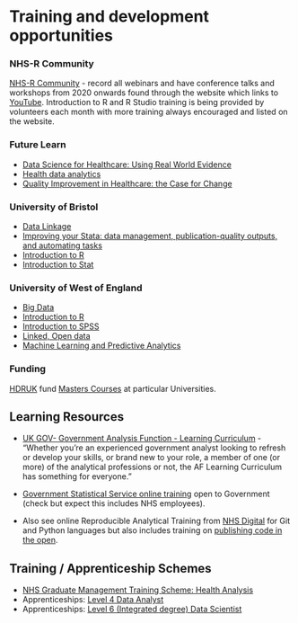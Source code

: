 # Training and development opportunities

### NHS-R Community
[NHS-R Community](https://nhsrcommunity.com/) - record all webinars and have conference talks and workshops from 2020 onwards found through the website which links to [YouTube](https://nhsrcommunity.com/). Introduction to R and R Studio training is being provided by volunteers each month with more training always encouraged and listed on the website.

### Future Learn
* [Data Science for Healthcare: Using Real World Evidence](https://www.futurelearn.com/courses/data-science-healthcare)
* [Health data analytics](https://www.futurelearn.com/courses/eit-health-data-analytics)
* [Quality Improvement in Healthcare: the Case for Change](https://www.futurelearn.com/courses/quality-improvement)

### University of Bristol
* [Data Linkage](https://www.bristol.ac.uk/medical-school/study/short-courses/data-linkage/)
* [Improving your Stata: data management, publication-quality outputs, and automating tasks](https://www.bristol.ac.uk/medical-school/study/short-courses/improving-your-stata-data-management-publication-quality-outputs-and-automating-tasks/)
* [Introduction to R](https://www.bristol.ac.uk/medical-school/study/short-courses/introduction-to-r/)
* [Introduction to Stat](https://www.bristol.ac.uk/medical-school/study/short-courses/introduction-to-stata/)

### University of West of England
* [Big Data](https://courses.uwe.ac.uk/Z41000093/big-data) 
* [Introduction to R ](https://courses.uwe.ac.uk/Z41000088/introduction-to-r)
* [Introduction to SPSS ](https://courses.uwe.ac.uk/Z41000008/introduction-to-spss)
* [Linked, Open data](https://courses.uwe.ac.uk/Z41000096/linked-open-data)
* [Machine Learning and Predictive Analytics](https://courses.uwe.ac.uk/Z41000092/machine-learning-and-predictive-analytics)


### Funding {#funding}

[HDRUK](#UKProjects) fund [Masters Courses](https://www.hdruk.ac.uk/careers-in-health-data-science/further-education/masters-programme/) at particular Universities. 

## Learning Resources

* [UK GOV- Government Analysis Function - Learning Curriculum](https://www.gov.uk/guidance/government-analysis-function-af-learning-curriculum) - “Whether you’re an experienced government analyst looking to refresh or develop your skills, or brand new to your role, a member of one (or more) of the analytical professions or not, the AF Learning Curriculum has something for everyone.”

* [Government Statistical Service online training](https://gss.civilservice.gov.uk/learning-development/) open to Government (check but expect this includes NHS employees).

* Also see online Reproducible Analytical Training from [NHS Digital](#RAP) for Git and Python languages but also includes training on [publishing code in the open](https://github.com/NHSDigital/rap-community-of-practice/blob/main/development-approach/08_how-to-publish-your-code-in-the-open.md).


## Training / Apprenticeship Schemes

* [NHS Graduate Management Training Scheme: Health Analysis](https://www.graduates.nhs.uk/scheme/health-analysis/) 
* Apprenticeships: [Level 4 Data Analyst](https://www.qa.com/course-catalogue/courses/data-analyst-level-4-apprenticeship-programme-england-qaadanl4/#:~:text=Our%20Data%20Analyst%20Level%204,range%20of%20stakeholders%20and%20customers.)
* Apprenticeships: [Level 6 (Integrated degree) Data Scientist](https://www.instituteforapprenticeships.org/apprenticeship-standards/data-scientist-(integrated-degree)-v1-0)

